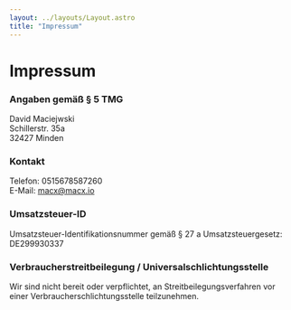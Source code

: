 ```yaml
---
layout: ../layouts/Layout.astro
title: "Impressum"
---
```


# Impressum

### Angaben gemäß § 5 TMG

David Maciejwski\
Schillerstr. 35a\
32427 Minden

### Kontakt

Telefon: 0515678587260\
E-Mail: macx@macx.io

### Umsatzsteuer-ID

Umsatzsteuer-Identifikationsnummer gemäß § 27 a Umsatzsteuergesetz:\
DE299930337

### Verbraucher­streit­beilegung / Universal­schlichtungs­stelle

Wir sind nicht bereit oder verpflichtet, an Streitbeilegungsverfahren vor einer Verbraucherschlichtungsstelle teilzunehmen.
